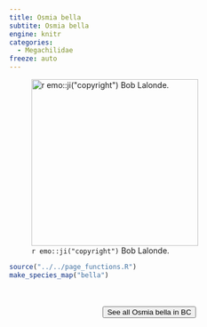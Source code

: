 ```yaml
---
title: Osmia bella
subtite: Osmia bella
engine: knitr
categories:
  - Megachilidae
freeze: auto
---
```

![`r emo::ji("copyright")` Bob Lalonde.](https://inaturalist-open-data.s3.amazonaws.com/photos/75015460/large.jpg){height=300}





```r
source("../../page_functions.R")
make_species_map("bella")
```
<br><br>
<center>


<a href="https://inaturalist.ca/observations?place_id=7085&subview=map&taxon_id=453739"><button type="button" class="btn btn-secondary">See all Osmia bella in BC <i class="fa-solid fa-arrow-up-right-from-square"></i> </button></a>
</center>
